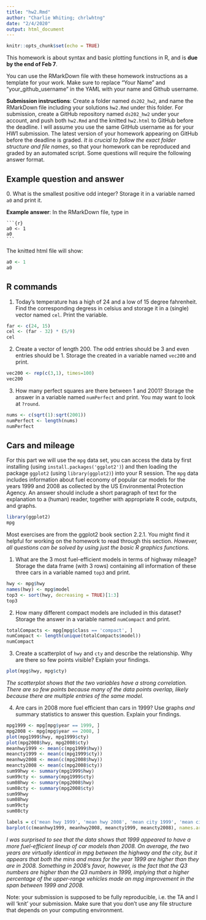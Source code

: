 ```yaml
---
title: "hw2.Rmd"
author: "Charlie Whiting; chrlwhtng"
date: "2/4/2020"
output: html_document
---
```


```r
knitr::opts_chunk$set(echo = TRUE)
```

This homework is about syntax and basic plotting functions in R, and is **due by the end of Feb 7**. 

You can use the RMarkDown file with these homework instructions as a template for your work. 
Make sure to replace "Your Name" and "your_github_username" in the YAML with your name and Github username.

**Submission instructions**: Create a folder named `ds202_hw2`, and name the RMarkDown file including your solutions `hw2.Rmd` under this folder. For submission, create a GitHub repository named `ds202_hw2` under your account, and push both `hw2.Rmd` and the knitted `hw2.html` to GitHub before the deadline. I will assume you use the same GitHub username as for your HW1 submission. The latest version of your homework appearing on GitHub before the deadline is graded. *It is crucial to follow the exact folder structure and file names*, so that your homework can be reproduced and graded by an automated script. Some questions will require the following answer format.

## Example question and answer
0\. What is the smallest positive odd integer? Storage it in a variable named `a0` and print it.

**Example answer**:
In the RMarkDown file, type in
<pre><code>```{r}
a0 <- 1
a0
```</code></pre>
The knitted html file will show:
```r
a0 <- 1
a0
```

## R commands
1. Today's temperature has a high of 24 and a low of 15 degree fahrenheit.  Find the corresponding degress in celsius and storage it in a (single) vector named `cel`. Print the variable.

```r
far <- c(24, 15)
cel <- (far - 32) * (5/9)
cel
```

2. Create a vector of length 200. The odd entries should be 3 and even entries should be 1. Storage the created in a variable named `vec200` and print.

```r
vec200 <- rep(c(3,1), times=100)
vec200
```
3. How many perfect squares are there between 1 and 2001? Storage the answer in a  variable named `numPerfect` and print. You may want to look at `?round`.

```r
nums <- c(sqrt(1):sqrt(2001))
numPerfect <- length(nums)
numPerfect
```

## Cars and mileage
For this part we will use the `mpg` data set, you can access the data by first installing (using `install.packages('ggplot2')`) and then loading the package `ggplot2` (using `library(ggplot2)`) into your R session. The `mpg` data includes information about fuel economy of popular car models for the years 1999 and 2008 as collected by the US Environmental Protection Agency. An answer should include a short paragraph of text for the explanation to a (human) reader, together with appropriate R code, outputs, and graphs.

```r
library(ggplot2)
mpg
```

Most exercises are from the ggplot2 book section 2.2.1. You might find it helpful for working on the homework to read through this section. *However, all questions can be solved by using just the basic R graphics functions.*

1. What are the 3 most fuel-efficient models in terms of highway mileage? Storage the data frame (with 3 rows) containing all information of these three cars in a variable named `top3` and print.

```r
hwy <- mpg$hwy
names(hwy) <- mpg$model
top3 <- sort(hwy, decreasing = TRUE)[1:3]
top3
```

2. How many different compact models are included in this dataset? Storage the answer in  a variable named `numCompact` and print.

```r
totalCompacts <- mpg[mpg$class == 'compact', ]
numCompact <- length(unique(totalCompacts$model))
numCompact
```

3. Create a scatterplot of `hwy` and `cty` and describe the relationship. Why are there so few points visible? Explain your findings.

```r
plot(mpg$hwy, mpg$cty)
```

*The scatterplot shows that the two variables have a strong correlation. There are so few points because many of the data points overlap, likely because there are multiple entries of the same model.*

4. Are cars in 2008 more fuel efficient than cars in 1999? Use graphs *and* summary statistics to answer this question. Explain your findings.

```r
mpg1999 <- mpg[mpg$year == 1999, ]
mpg2008 <- mpg[mpg$year == 2008, ]
plot(mpg1999$hwy, mpg1999$cty)
plot(mpg2008$hwy, mpg2008$cty)
meanhwy1999 <- mean(c(mpg1999$hwy))
meancty1999 <- mean(c(mpg1999$cty))
meanhwy2008 <- mean(c(mpg2008$hwy))
meancty2008 <- mean(c(mpg2008$cty))
sum99hwy <- summary(mpg1999$hwy)
sum99cty <- summary(mpg1999$cty)
sum08hwy <- summary(mpg2008$hwy)
sum08cty <- summary(mpg2008$cty)
sum99hwy
sum08hwy
sum99cty
sum08cty

labels = c('mean hwy 1999', 'mean hwy 2008', 'mean city 1999', 'mean city 2008')
barplot(c(meanhwy1999, meanhwy2008, meancty1999, meancty2008), names.arg = labels)

```

*I was surprised to see that the data shows that 1999 appeared to have a more fuel-efficient lineup of car models than 2008. On average, the two years are virtually identical in mpg between the highway and the city, but it appears that both the mins and maxs for the year 1999 are higher than they are in 2008. Something in 2008's favor, however, is the fact that the Q3 numbers are higher than the Q3 numbers in 1999, implying that a higher percentage of the upper-range vehicles made an mpg improvement in the span between 1999 and 2008.*


Note: your submission is supposed to be fully reproducible, i.e. the TA and I will 'knit' your submission. Make sure that you don't use any file structure that depends on your computing environment.